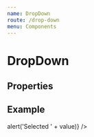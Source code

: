 ```yaml
---
name: DropDown
route: /drop-down
menu: Components
---
```



# DropDown

## Properties

<PropsTable of={DropDown} />

## Example

<Playground>
  <DropDown
    label="DropDown"
    items={[
      { value: 1, label: 'Fernando' },
      { value: 2, label: 'Alex' }
    ]}
    value={2}
    onChange={value => alert('Selected ' + value)}
  />
</Playground>
